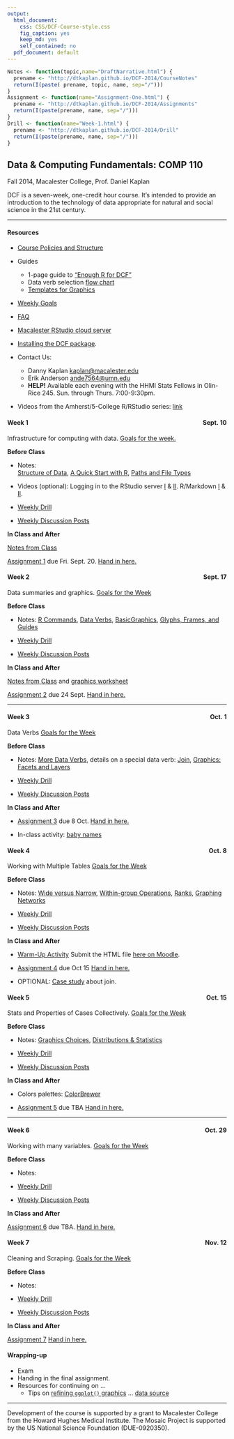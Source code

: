 ```yaml
---
output:
  html_document:
    css: CSS/DCF-Course-style.css
    fig_caption: yes
    keep_md: yes
    self_contained: no
  pdf_document: default
---
```


<link rel="stylesheet" href="http://maxcdn.bootstrapcdn.com/bootstrap/3.2.0/css/bootstrap.min.css">
<link rel="stylesheet" href="http://maxcdn.bootstrapcdn.com/bootstrap/3.2.0/css/bootstrap-theme.min.css">
<script src="http://ajax.googleapis.com/ajax/libs/jquery/1.11.1/jquery.min.js"></script>
<script src="http://maxcdn.bootstrapcdn.com/bootstrap/3.2.0/js/bootstrap.min.js"></script>

```r
Notes <- function(topic,name="DraftNarrative.html") {
  prename <- "http://dtkaplan.github.io/DCF-2014/CourseNotes"
  return(I(paste( prename, topic, name, sep="/")))
} 
Assignment <- function(name="Assignment-One.html") {
  prename <- "http://dtkaplan.github.io/DCF-2014/Assignments"
  return(I(paste(prename, name, sep="/")))
}
Drill <- function(name="Week-1.html") {
  prename <- "http://dtkaplan.github.io/DCF-2014/Drill"
  return(I(paste(prename, name, sep="/")))
}
````

<h2>Data & Computing Fundamentals: COMP 110</h2> 

<div class="subtitle">Fall 2014, Macalester College, Prof. Daniel Kaplan</div>

DCF is a seven-week, one-credit hour course.  It's intended to provide an introduction to the technology of data appropriate for natural and social science in the 21st century. 

<hr class="syllabus">

<div class="container">
 <div class="row">
  <div class="col-sm-6 col-md-4 col-lg-3">
  
<h4>Resources</h4>

* [Course Policies and Structure](Background/StructureAndPolicies.html)
* Guides
    * 1-page guide to ["Enough R for DCF"](`r Notes("Guides","EnoughDCF.pdf")`)
    * Data verb selection [flow chart](Background/DataVerb-Worksheet.pdf)
    * [Templates for Graphics](`r Notes( "GraphingIntro", "GraphicsTemplates.html")`)
* [Weekly Goals](Background/WeeklyGoals.html)
* [FAQ](Notes/FAQ.html)
* [Macalester RStudio cloud server](http://www.macalester.edu/rstudio)
* [Installing the DCF package](Background/Installing-DCF.html).
* Contact Us:
    - Danny Kaplan <kaplan@macalester.edu>
    - Erik Anderson <ande7564@umn.edu>
    - **HELP!** Available each evening with the HHMI Stats Fellows in Olin-Rice 245. Sun. through Thurs. 7:00-9:30pm.
* Videos from the Amherst/5-College R/RStudio series: [link](http://www3.amherst.edu/~nhorton/rstudio/)  
  </div>
  <div class="col-sm-6 col-md-4 col-lg-3">

<h4 title="Wed. 10 Sept.">Week 1   &nbsp;<span style="float:right;">Sept. 10</span></h4> 

Infrastructure for computing with data. [Goals for the week.](Background/WeeklyGoals.html#week-1)

**Before Class**   

* Notes:    
    [Structure of Data](`r Notes("DataOrganization")`),
    [A Quick Start with R](`r Notes("Rbasics","R-Basics.html")`),
    [Paths and File Types](`r Notes("DataOrganization", "FileTypes.html")`)
    
* Videos (optional): Logging in to the RStudio server [I](https://www.youtube.com/watch?v=3Y_i3PxIKfg&feature=youtu.be) & [II](https://www.youtube.com/watch?v=cr5KR4wmb2U&feature=youtu.be).  R/Markdown [I](http://youtu.be/w4hLT7WyjnM) & [II](http://youtu.be/MdxNFiXm1qE).

* [Weekly Drill](`r Drill("Week-1.html")`)
* [Weekly Discussion Posts](Week-1-Discussion.html)
  
**In Class and After** 

[Notes from Class](Notes/Week-1/Week-1-Notes.html)
  
[Assignment 1](`r Assignment("Assignment-One")`) due Fri. Sept. 20. [Hand in here.](https://moodle.macalester.edu/mod/assign/view.php?id=19069)
  </div>
  <div class="clearfix visible-sm-block"></div>
   <div class="col-sm-6 col-md-4 col-lg-3">
   <h4 title="Wed. 17 Sept." >Week 2  &nbsp; <span style="float:right;">Sept. 17</span></h4>
Data summaries and graphics. [Goals for the Week](Background/WeeklyGoals.html#week-2)
   
**Before Class**   

* Notes: 
    [R Commands](`r Notes("Rbasics")`), 
    [Data Verbs](`r Notes("BasicDataCommands")`),
    [BasicGraphics](`r Notes("GraphicsConstructDeconstruct")`),
    [Glyphs, Frames, and Guides](`r Notes("GraphicsConstructDeconstruct","Glyphs.html")`)  

* [Weekly Drill](`r Drill("Week-2.html")`)
* [Weekly Discussion Posts](Week-2-Discussion.html)
  
**In Class and After**    
  
[Notes from Class](Notes/Week-2/Week-2-Notes.html) and [graphics worksheet](http://dtkaplan.github.io/DCF-2014/Exercises/ParsingGraphics/PDF-2014-09-17-DTK-101.pdf)

[Assignment 2](`r Assignment("Assignment-Two")`) due 24 Sept. [Hand in here.](https://moodle.macalester.edu/mod/assign/view.php?id=19070)

   </div>
   <div class="clearfix visible-md-block"></div>

<hr class="syllabus">

   <div class="col-sm-6 col-md-4 col-lg-3">
   <h4 title="Oct. 1" >Week 3  &nbsp;<span style="float:right;">Oct. 1</span></h4>

Data Verbs  [Goals for the Week](Background/WeeklyGoals.html#week-3)

**Before Class**   

* Notes: 
    [More Data Verbs](`r Notes("BasicDataCommands","MoreDataVerbs.html")`), details on a special data verb: [Join](`r Notes("BasicDataCommands", "Join.html")`), [Graphics: Facets and Layers](`r Notes("GraphingIntro", "GraphicsCommands.html")`)  

* [Weekly Drill](`r Drill("Week-3.html")`)
* [Weekly Discussion Posts](Week-3-Discussion.html)
  
**In Class and After**    
  
* [Assignment 3](`r Assignment("Assignment-Three")`) due 8 Oct. [Hand in here.](https://moodle.macalester.edu/mod/assign/view.php?id=19072)
* In-class activity:  [baby names](Notes/Week-3-Handout.pdf)

   </div>
   <div class="clearfix visible-sm-block"></div>
   <div class="clearfix visible-lg-block"></div>
   <div class="col-sm-6 col-md-4 col-lg-3">
   <h4>Week 4  &nbsp; <span style="float:right;">Oct. 8<span></h4>
Working with Multiple Tables [Goals for the Week](Background/WeeklyGoals.html#week-4)

**Before Class**   

* Notes:  [Wide versus Narrow](`r Notes("WideAndNarrow")`),  [Within-group Operations](`r Notes("BasicDataCommands","WithinGroupOperations.html")`), [Ranks](`r Notes("Rank")`), [Graphing Networks](`r Notes("Networks", "Networks.html")`)

* [Weekly Drill](`r Drill("Week-4.html")`)
* [Weekly Discussion Posts](Week-4-Discussion.html)
  
**In Class and After**    
  

* [Warm-Up Activity](Notes/Week-4/Week-4-WarmUp.pdf)  Submit the HTML file [here on Moodle](https://moodle.macalester.edu/mod/assign/view.php?id=25920).
* [Assignment 4](`r Assignment("Assignment-Four")`) due Oct 15 [Hand in here.](https://moodle.macalester.edu/mod/assign/view.php?id=19073)
* OPTIONAL: [Case study](Notes/Week-4/Week-4-Join.pdf) about join.

   </div>
   <div class="col-sm-6 col-md-4 col-lg-3">
   <h4 class="this-week">Week 5  &nbsp;<span style="float:right;">Oct. 15</span></h4>
   
Stats and Properties of Cases Collectively. [Goals for the Week](Background/WeeklyGoals.html#week-5)

   
**Before Class**   

* Notes: [Graphics Choices](`r Notes("GraphicsChoices","DraftNarrative.html")`), [Distributions & Statistics](`r Notes("Stats","DraftNarrative.html")`)
 

* [Weekly Drill](`r Drill("Week-5.html")`)
* [Weekly Discussion Posts](Week-5-Discussion.html)
  
**In Class and After**    
  
* Colors palettes: [ColorBrewer](http://colorbrewer2.org/#)
* [Assignment 5](`r Assignment("Assignment-Five")`) due TBA [Hand in here.](https://moodle.macalester.edu/mod/assign/view.php?id=19074)

 
   </div>
<hr class="syllabus">

   <div class="clearfix visible-sm-block"></div>
   <div class="clearfix visible-md-block"></div>

   <div class="col-sm-6 col-md-4 col-lg-3">
   <h4>Week 6   &nbsp;<span style="float:right;">Oct. 29</span></h4>

Working with many variables. [Goals for the Week](Background/WeeklyGoals.html#week-6)
   
**Before Class**   

* Notes: 
 

* [Weekly Drill](`r Drill("Week-6.html")`)
* [Weekly Discussion Posts](Week-6-Discussion.html)
  
**In Class and After**    
  
[Assignment 6](`r Assignment("Assignment-Six")`) due TBA. [Hand in here.](https://moodle.macalester.edu/mod/assign/view.php?id=19075)

   </div>
   <div class="col-sm-6 col-md-4 col-lg-3">
   <h4>Week 7   &nbsp; <span style="float:right;">Nov. 12</span></h4>
Cleaning and Scraping. [Goals for the Week](Background/WeeklyGoals.html#week-7)

**Before Class**   

* Notes: 
 

* [Weekly Drill](`r Drill("Week-7.html")`)
* [Weekly Discussion Posts](Week-7-Discussion.html)
  
**In Class and After**    
  
[Assignment 7](`r Assignment("Assignment-Seven")`) [Hand in here.](https://moodle.macalester.edu/mod/assign/view.php?id=19076)
   
   </div>
   <div class="clearfix visible-sm-block"></div>
   <div class="clearfix visible-lg-block"></div>
   <div class="col-sm-6 col-md-4 col-lg-3">
   <h4>Wrapping-up</h4>

* Exam
* Handing in the final assignment.
* Resources for continuing on ...
    * Tips on [refining `ggplot()` graphics](http://zevross.com/blog/2014/08/04/beautiful-plotting-in-r-a-ggplot2-cheatsheet-3/) ... [data source](http://www.ihapss.jhsph.edu/data/NMMAPS/Data/data_download_gz.htm)
   </div>
   <div class="clearfix visible-md-block"></div>
  </div>
 </div>

<hr class="syllabus">

Development of the course is supported by a grant to Macalester College from the Howard Hughes Medical Institute.  The Mosaic Project is supported by the US National Science Foundation (DUE-0920350).


